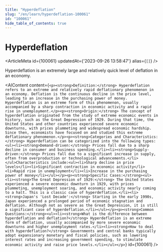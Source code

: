 ```yaml
---
title: "Hyperdeflation"
slug: "/en/learn/hyperdeflation-100061"
id: "100061"
hide_table_of_contents: true
---
```



# Hyperdeflation

<ArticleMeta id={100061} updatedAt={'2023-09-26 13:58:47'} alias={`[]`} />
<div className='border-solid border-b border-t-0 my-4 border-[var(--ifm-color-gray-300)]' />

Hyperdeflation is an extremely large and relatively quick level of deflation in an economy.

<AIContent content={`<p><strong>Definition:</strong> Hyperdeflation refers to an extreme and relatively rapid deflationary phenomenon in an economy. Deflation is the continuous decline in the price level, leading to an increase in the purchasing power of money. Hyperdeflation is an extreme form of this phenomenon, usually accompanied by a sharp contraction in economic activity and a rapid rise in unemployment.</p><p><strong>Origin:</strong> The concept of hyperdeflation originated from the study of extreme economic events in history, such as the Great Depression of 1929. During that time, the United States and other countries experienced severe economic downturns, with prices plummeting and widespread economic hardship. Since then, economists have focused on and studied this extreme deflationary phenomenon.</p><p><strong>Categories and Characteristics:</strong> Hyperdeflation can be categorized into the following types:<ul><li><strong>Demand-driven:</strong> Prices fall due to a sharp decline in consumer and business spending.</li><li><strong>Supply-driven:</strong> Prices fall due to a significant increase in supply, often from overproduction or technological advancements.</li></ul>Characteristics include:<ul><li>Sharp decline in price levels</li><li>Significant contraction in economic activity</li><li>Rapid rise in unemployment</li><li>Increase in the purchasing power of money</li></ul></p><p><strong>Specific Cases:</strong><ul><li><strong>The Great Depression of 1929:</strong> The United States experienced a severe economic downturn in 1929, with prices plummeting, unemployment soaring, and economic activity nearly coming to a halt. This is a classic case of hyperdeflation.</li><li><strong>Japan's 'Lost Decade':</strong> Starting in the early 1990s, Japan experienced a prolonged period of economic stagnation and deflation. Although not as severe as the Great Depression, it is still a significant case of hyperdeflation.</li></ul></p><p><strong>Common Questions:</strong><ul><li><strong>What is the difference between hyperdeflation and deflation?</strong> Hyperdeflation is an extreme form of deflation, usually accompanied by more severe economic downturns and higher unemployment rates.</li><li><strong>How to deal with hyperdeflation?</strong> Governments and central banks typically adopt expansionary monetary and fiscal policies, such as lowering interest rates and increasing government spending, to stimulate economic activity and raise price levels.</li></ul></p>`} id={100061} />
